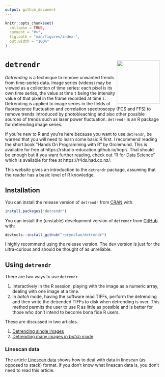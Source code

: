 ```yaml
---
output: github_document
---
```


<!-- index.md is generated from index.Rmd. Please edit that file -->

```r
knitr::opts_chunk$set(
  collapse = TRUE,
  comment = "#>",
  fig.path = "man/figures/index-",
  out.width = "100%"
)
```


# `detrendr` <img src="man/figures/logo.png" align="right" height=140/>

_Detrending_ is a technique to remove unwanted trends from time-series data. Image series (videos) may be viewed as a collection of time series: each pixel is its own time series, the value at time `t` being the intensity value of that pixel in the frame recorded at time `t`. Detrending is applied to image series in the fields of fluorescence fluctuation and correlation spectroscopy (FCS and FFS) to remove trends introduced by photobleaching and also other possible sources of trends such as laser power fluctuation. `detrendr` is an R package for detrending image series.

If you're new to R and you're here because you want to use `detrendr`, be warned that you will need to learn some basic R first. I recommend reading the short book "Hands On Programming with R" by Grolemund. This is available for free at https://rstudio-education.github.io/hopr/. That should be enough but if you want further reading, check out "R for Data Science" which is available for free at https://r4ds.had.co.nz/.

This website gives an introduction to the `detrendr` package, assuming that the reader has a basic level of R knowledge. 


## Installation

You can install the release version of `detrendr` from [CRAN](https://CRAN.R-project.org/package=detrendr) with:

```r
install.packages("detrendr")
```

You can install the (unstable) development version of `detrendr` from [GitHub](https://github.com/rorynolan/detrendr/) with:

```r
devtools::install_github("rorynolan/detrendr")
```

I highly recommend using the release version. The dev version is just for the ultra-curious and should be thought of as unreliable.


## Using `detrendr`

There are two ways to use `detrendr`.

1. Interactively in the R session, playing with the image as a numeric array, dealing with one image at a time.
1. In _batch_ mode, having the software read TIFFs, perform the detrending and then write the detrended TIFFs to disk when detrending is over. This method permits the user to use R as little as possible and is better for those who don't intend to become bona fide R users.

These are discussed in two articles.

1. [Detrending single images](https://rorynolan.github.io/detrendr/articles/single-images.html)
1. [Detrending many images in _batch_ mode](https://rorynolan.github.io/detrendr/articles/batch-mode.html)


### Linescan data

The article [Linescan data](https://rorynolan.github.io/detrendr/articles/linescan-data.html) shows how to deal with data in linescan (as opposed to stack) format. If you don't know what linescan data is, you don't need to read this article.
